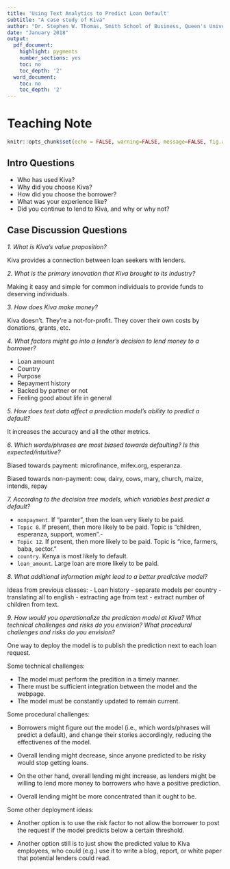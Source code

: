 ```yaml
---
title: 'Using Text Analytics to Predict Loan Default'
subtitle: "A case study of Kiva"
author: "Dr. Stephen W. Thomas, Smith School of Business, Queen's University"
date: "January 2018"
output:
  pdf_document:
    highlight: pygments
    number_sections: yes
    toc: no
    toc_depth: '2'
  word_document:
    toc: no
    toc_depth: '2'
---
```


# Teaching Note

```r
knitr::opts_chunk$set(echo = FALSE, warning=FALSE, message=FALSE, fig.align='center')
```

## Intro Questions

- Who has used Kiva? 
- Why did you choose Kiva? 
- How did you choose the borrower? 
- What was your experience like? 
- Did you continue to lend to Kiva, and why or why not?


## Case Discussion Questions

_1. What is Kiva's value proposition?_

Kiva provides a connection between loan seekers with lenders.


_2. What is the primary innovation that Kiva brought to its industry?_

Making it easy and simple for common individuals to provide funds to deserving individuals.

_3. How does Kiva make money?_

Kiva doesn't. They're a not-for-profit. They cover their own costs by donations, grants, etc.


_4. What factors might go into a lender's decision to lend money to a borrower?_

- Loan amount
- Country
- Purpose
- Repayment history
- Backed by partner or not
- Feeling good about life in general


_5. How does text data affect a prediction model's ability to predict a default?_

It increases the accuracy and all the other metrics.


_6. Which words/phrases are most biased towards defaulting? Is this expected/intuitive?_

Biased towards payment: microfinance, mifex.org, esperanza.

Biased towards non-payment: cow, dairy, cows, mary, church, maize, intends, repay


_7. According to the decision tree models, which variables best predict a default?_

- `nonpayment`. If "parnter", then the loan very likely to be paid.
- `Topic 8`. If present, then more likely to be paid. Topic is "children, esperanza, support, women".- 
- `Topic 12`. If present, then more likely to be paid. Topic is "rice, farmers, baba, sector."
- `country`. Kenya is most likely to default.
- `loan_amount`. Large loan are more likely to be paid.

_8. What additional information might lead to a better predictive model?_

Ideas from previous classes:
- Loan history
- separate models per country
- translating all to english
- extracting age from text
- extract number of children from text.


_9. How would you operationalize the prediction model at Kiva? What technical challenges and risks do you envision? What procedural challenges and risks do you envision?_

One way to deploy the model is to publish the prediction next to each loan request.

Some technical challenges:

- The model must perform the predition in a timely manner. 
- There must be sufficient integration between the model and the webpage. 
- The model must be constantly updated to remain current.

Some procedural challenges:

- Borrowers might figure out the model (i.e., which words/phrases will predict a default), and change their stories accordingly, reducing the effectivenes of the model.

- Overall lending might decrease, since anyone predicted to be risky would stop getting loans. 

- On the other hand, overall lending might increase, as lenders might be willing to lend more money to borrowers who have a positive prediction.

- Overall lending might be more concentrated than it ought to be.

Some other deployment ideas:

- Another option is to use the risk factor to not allow the borrower to post the request if the model predicts below a certain threshold. 

- Another option still is to just show the predicted value to Kiva employees, who could (e.g.) use it to write a blog, report, or white paper that potential lenders could read.

